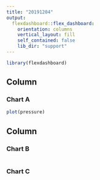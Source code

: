 ```yaml
---
title: "20191204"
output: 
  flexdashboard::flex_dashboard:
    orientation: columns
    vertical_layout: fill
    self_contained: false
    lib_dir: "support"
---
```


```r
library(flexdashboard)

```

Column {data-width=650}
-----------------------------------------------------------------------

### Chart A

```r
plot(pressure)
```

Column {data-width=350}
-----------------------------------------------------------------------

### Chart B

```r

```

### Chart C

```r

```

